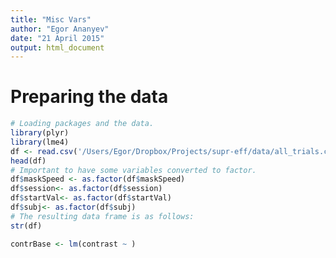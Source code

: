 ```yaml
---
title: "Misc Vars"
author: "Egor Ananyev"
date: "21 April 2015"
output: html_document
---
```


# Preparing the data
```r
# Loading packages and the data.
library(plyr)
library(lme4)
df <- read.csv('/Users/Egor/Dropbox/Projects/supr-eff/data/all_trials.csv')
head(df)
# Important to have some variables converted to factor.
df$maskSpeed <- as.factor(df$maskSpeed)
df$session<- as.factor(df$session)
df$startVal<- as.factor(df$startVal)
df$subj<- as.factor(df$subj)
# The resulting data frame is as follows:
str(df)
```

```r
contrBase <- lm(contrast ~ )
```

